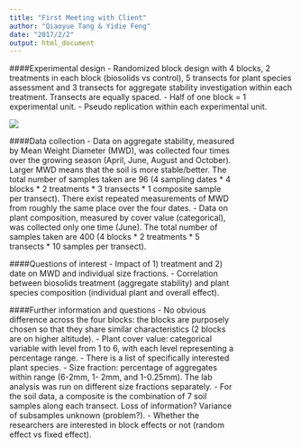 ```yaml
---
title: "First Meeting with Client"
author: "Qiaoyue Tang & Yidie Feng"
date: "2017/2/2"
output: html_document
---
```


####Experimental design 
- Randomized block design with 4 blocks, 2 treatments in each block (biosolids vs control), 5 transects for plant species assessment and 3 transects for aggregate stability investigation within each treatment. Transects are equally spaced.
- Half of one block = 1 experimental unit.
- Pseudo replication within each experimental unit.

<div style="width:400px; height=400px">
![](/Users/cathy/Desktop/STAT450/project/Stat550/exp_design.png)


####Data collection
- Data on aggregate stability, measured by Mean Weight Diameter (MWD), was collected four times over the growing season (April, June, August and October). Larger MWD means that the soil is more stable/better. The total number of samples taken are 96 (4 sampling dates * 4 blocks * 2 treatments * 3 transects * 1 composite sample per transect). There exist repeated measurements of MWD from roughly the same place over the four dates.
- Data on plant composition, measured by cover value (categorical), was collected only one time (June). The total number of samples taken are  400 (4 blocks * 2 treatments * 5 transects * 10 samples per transect).

####Questions of interest
- Impact of 1) treatment and 2) date on MWD and individual size fractions.
- Correlation between biosolids treatment (aggregate stability) and plant species composition (individual plant and overall effect).



####Further information and questions
- No obvious difference across the four blocks: the blocks are purposely chosen so that they share similar characteristics (2 blocks are on higher altitude).
- Plant cover value: categorical variable with level from 1 to 6, with each level representing a percentage range.
- There is a list of specifically interested plant species.
- Size fraction: percentage of aggregates within range (6-2mm, 1- 2mm, and 1-0.25mm). The lab analysis was run on different size fractions separately.
- For the soil data, a composite is the combination of 7 soil samples along each transect. Loss of information? Variance of subsamples unknown (problem?).
- Whether the researchers are interested in block effects or not (random effect vs fixed effect).
